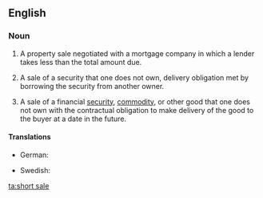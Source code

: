 ==English==

===Noun===
{{en-noun|sg=[[short]] [[sale]]}}

# {{context|real estate}} A property sale negotiated with a mortgage company in which a lender takes less than the total amount due.
# {{context|investments}} A sale of a security that one does not own, delivery obligation met by borrowing the security from another owner.
# {{context|economics}} A sale of a financial [[security]], [[commodity]], or other good that one does not own with the contractual obligation to make delivery of the good to the buyer at a date in the future.

====Translations====
{{trans-top|property sale negotiated with a mortgage company in which a lender takes less than the total amount due}}
{{trans-mid}}
{{trans-bottom}}

{{trans-top|sale of a security that one does not own, delivery obligation met by borrowing the security from another owner}}
* German: {{t+|de|Leerverkauf|m}}
{{trans-mid}}
* Swedish: {{t|sv|blankning|c}}
{{trans-bottom}}

[[ta:short sale]]